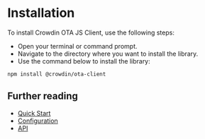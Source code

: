 # Installation

To install Crowdin OTA JS Client, use the following steps:

- Open your terminal or command prompt.
- Navigate to the directory where you want to install the library.
- Use the command below to install the library:

```bash npm2yarn
npm install @crowdin/ota-client
```

## Further reading

- [Quick Start](/quick-start)
- [Configuration](/configuration)
- [API](/api/index.Class.OtaClient)
